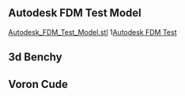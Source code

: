 ## Autodesk FDM Test Model 

[Autodesk_FDM_Test_Model.stl](/public/models/Autodesk_test.stl)
1[Autodesk FDM Test](https://github.com/JamesD3d/info3d/blob/main/public/models/autdesktest.gif)
## 3d Benchy

## Voron Cude


